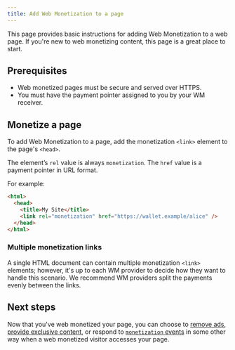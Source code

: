 ```yaml
---
title: Add Web Monetization to a page
---
```


This page provides basic instructions for adding Web Monetization to a web page. If you're new to web monetizing content, this page is a great place to start.

## Prerequisites

- Web monetized pages must be secure and served over HTTPS.
- You must have the payment pointer assigned to you by your WM receiver.

## Monetize a page

To add Web Monetization to a page, add the monetization `<link>` element to the page's `<head>`.

The element’s `rel` value is always `monetization`. The `href` value is a payment pointer in URL format.

For example:

```html
<html>
  <head>
    <title>My Site</title>
    <link rel="monetization" href="https://wallet.example/alice" />
  </head>
</html>
```

### Multiple monetization links

A single HTML document can contain multiple monetization `<link>` elements; however, it's up to each WM provider to decide how they want to handle this scenario. We recommend WM providers split the payments evenly between the links.

## Next steps

Now that you've web monetized your page, you can choose to [remove ads](/docs/guides/remove-ads), [provide exclusive content](/docs/guides/provide-exclusive-content), or respond to [`monetization` events](/docs/references/monetizationevent) in some other way when a web monetized visitor accesses your page.
